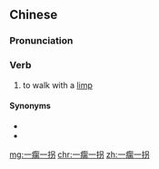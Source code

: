==Chinese==
{{zh-forms}}

===Pronunciation===
{{zh-pron
|m=一qué一guǎi
|c=jat1 ke4 jat1 gwaai2,jat1 koe4 jat1 gwaai2
|cat=v
}}

===Verb===
{{zh-verb}}

# to walk with a [[limp]]

====Synonyms====
* {{zh-l|跛行}}
* {{zh-l|一步一瘸}}

[[mg:一瘸一拐]]
[[chr:一瘸一拐]]
[[zh:一瘸一拐]]